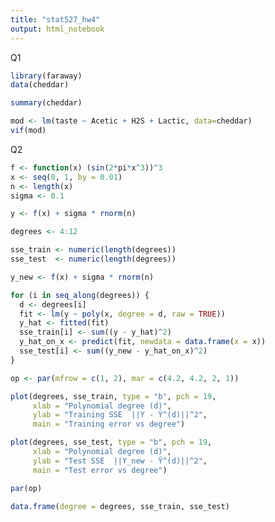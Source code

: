 ```yaml
---
title: "stat527_hw4"
output: html_notebook
---
```


Q1
```r
library(faraway)
data(cheddar)

summary(cheddar)

mod <- lm(taste ~ Acetic + H2S + Lactic, data=cheddar)
vif(mod)
```

Q2
```r
f <- function(x) (sin(2*pi*x^3))^3    
x <- seq(0, 1, by = 0.01)                
n <- length(x)
sigma <- 0.1

y <- f(x) + sigma * rnorm(n)

degrees <- 4:12

sse_train <- numeric(length(degrees))
sse_test  <- numeric(length(degrees))

y_new <- f(x) + sigma * rnorm(n)

for (i in seq_along(degrees)) {
  d <- degrees[i]
  fit <- lm(y ~ poly(x, degree = d, raw = TRUE))
  y_hat <- fitted(fit)
  sse_train[i] <- sum((y - y_hat)^2)
  y_hat_on_x <- predict(fit, newdata = data.frame(x = x))
  sse_test[i] <- sum((y_new - y_hat_on_x)^2)
}

op <- par(mfrow = c(1, 2), mar = c(4.2, 4.2, 2, 1))

plot(degrees, sse_train, type = "b", pch = 19,
     xlab = "Polynomial degree (d)",
     ylab = "Training SSE  ||Y - Ŷ^(d)||^2",
     main = "Training error vs degree")

plot(degrees, sse_test, type = "b", pch = 19,
     xlab = "Polynomial degree (d)",
     ylab = "Test SSE  ||Y_new - Ŷ^(d)||^2",
     main = "Test error vs degree")

par(op)

data.frame(degree = degrees, sse_train, sse_test)
```